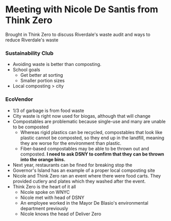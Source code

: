 # Meeting with Nicole De Santis from Think Zero

Brought in Think Zero to discuss Riverdale's waste audit and ways to reduce Riverdale's waste

### Sustainability Club
* Avoiding waste is better than composting.
* School goals
	* Get better at sorting
	* Smaller portion sizes
* Local composting > city


### EcoVendor
* 1/3 of garbage is from food waste
* City waste is right now used for biogas, although that will change
* Compostables are problematic because single-use and many are unable to be composted
	* Whereas rigid plastics can be recycled, compostables that look like plastic cannot be composted, so they end up in the landfill, meaning they are worse for the environment than plastic.
	* Fiber-based compostables may be able to be thrown out and composted. **I need to ask DSNY to confirm that they can be thrown into the orange bins.**
* Next year, restaurants can be fined for breaking stop the **‌**
* Governor's Island has an example of a proper local composting site
* Nicole and Think Zero ran an event where there were food carts. They provided cutlery and plates which they washed after the event.
* Think Zero is the heart of it all
	* Nicole spoke on WNYC
	* Nicole met with head of DSNY
	* An employee worked in the Mayor De Blasio's environmental department previously
	* Nicole knows the head of Deliver Zero

